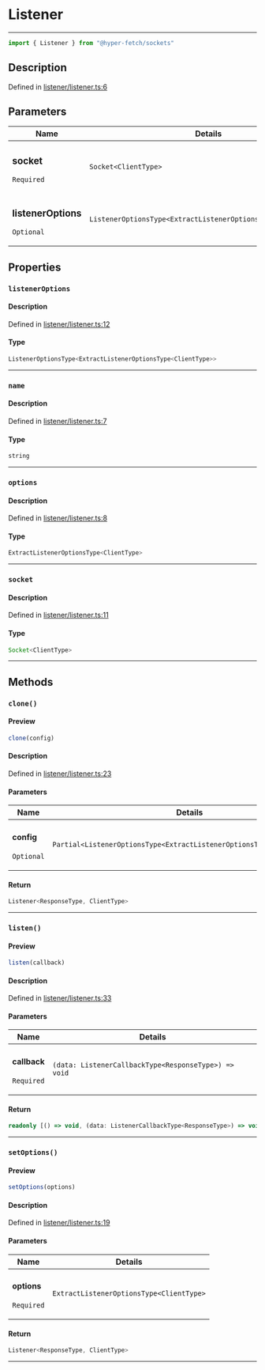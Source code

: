 

# Listener

<div class="api-docs__separator" data-reactroot="">

---

</div><div class="api-docs__import" data-reactroot="">

```ts
import { Listener } from "@hyper-fetch/sockets"
```

</div><div class="api-docs__section">

## Description

</div><div class="api-docs__description"><span class="api-docs__do-not-parse">



</span></div><p class="api-docs__definition">

Defined in [listener/listener.ts:6](https://github.com/BetterTyped/hyper-fetch/blob/aff5c35a/packages/sockets/src/listener/listener.ts#L6)

</p><div class="api-docs__section">

## Parameters

</div><div class="api-docs__parameters"><table><thead><tr><th>Name</th><th>Details</th></tr></thead><tbody><tr param-data="socket"><td class="api-docs__param-name required">

### socket 

`Required`

</td><td class="api-docs__param-type">

`Socket<ClientType>`

</td></tr><tr param-data="listenerOptions"><td class="api-docs__param-name optional">

### listenerOptions 

`Optional`

</td><td class="api-docs__param-type">

`ListenerOptionsType<ExtractListenerOptionsType<ClientType>>`

</td></tr></tbody></table></div><div class="api-docs__section">

## Properties

</div><div class="api-docs__properties"><div class="api-docs__property" property-data="listenerOptions"><h3 class="api-docs__name">

### `listenerOptions`

</h3><div class="api-docs__section">

#### Description

</div><div class="api-docs__description"><span class="api-docs__do-not-parse">



</span></div><p class="api-docs__definition">

Defined in [listener/listener.ts:12](https://github.com/BetterTyped/hyper-fetch/blob/aff5c35a/packages/sockets/src/listener/listener.ts#L12)

</p><div class="api-docs__section">

#### Type

</div><div class="api-docs__property-type">

```ts
ListenerOptionsType<ExtractListenerOptionsType<ClientType>>
```

</div><hr/></div><div class="api-docs__property" property-data="name"><h3 class="api-docs__name">

### `name`

</h3><div class="api-docs__section">

#### Description

</div><div class="api-docs__description"><span class="api-docs__do-not-parse">



</span></div><p class="api-docs__definition">

Defined in [listener/listener.ts:7](https://github.com/BetterTyped/hyper-fetch/blob/aff5c35a/packages/sockets/src/listener/listener.ts#L7)

</p><div class="api-docs__section">

#### Type

</div><div class="api-docs__property-type">

```ts
string
```

</div><hr/></div><div class="api-docs__property" property-data="options"><h3 class="api-docs__name">

### `options`

</h3><div class="api-docs__section">

#### Description

</div><div class="api-docs__description"><span class="api-docs__do-not-parse">



</span></div><p class="api-docs__definition">

Defined in [listener/listener.ts:8](https://github.com/BetterTyped/hyper-fetch/blob/aff5c35a/packages/sockets/src/listener/listener.ts#L8)

</p><div class="api-docs__section">

#### Type

</div><div class="api-docs__property-type">

```ts
ExtractListenerOptionsType<ClientType>
```

</div><hr/></div><div class="api-docs__property" property-data="socket"><h3 class="api-docs__name">

### `socket`

</h3><div class="api-docs__section">

#### Description

</div><div class="api-docs__description"><span class="api-docs__do-not-parse">



</span></div><p class="api-docs__definition">

Defined in [listener/listener.ts:11](https://github.com/BetterTyped/hyper-fetch/blob/aff5c35a/packages/sockets/src/listener/listener.ts#L11)

</p><div class="api-docs__section">

#### Type

</div><div class="api-docs__property-type">

```ts
Socket<ClientType>
```

</div><hr/></div></div><div class="api-docs__section">

## Methods

</div><div class="api-docs__methods"><div class="api-docs__method" method-data="clone"><h3 class="api-docs__name">

### `clone()`

</h3><div class="api-docs__section">

#### Preview

</div><div class="api-docs__preview fn">

```ts
clone(config)
```

</div><div class="api-docs__section">

#### Description

</div><div class="api-docs__description"><span class="api-docs__do-not-parse">



</span></div><p class="api-docs__definition">

Defined in [listener/listener.ts:23](https://github.com/BetterTyped/hyper-fetch/blob/aff5c35a/packages/sockets/src/listener/listener.ts#L23)

</p><div class="api-docs__section">

#### Parameters

</div><div class="api-docs__parameters"><table><thead><tr><th>Name</th><th>Details</th></tr></thead><tbody><tr param-data="config"><td class="api-docs__param-name optional">

#### config 

`Optional`

</td><td class="api-docs__param-type">

`Partial<ListenerOptionsType<ExtractListenerOptionsType<ClientType>>>`

</td></tr></tbody></table></div><div class="api-docs__section">

#### Return

</div><div class="api-docs__returns">

```ts
Listener<ResponseType, ClientType>
```

</div><hr/></div><div class="api-docs__method" method-data="listen"><h3 class="api-docs__name">

### `listen()`

</h3><div class="api-docs__section">

#### Preview

</div><div class="api-docs__preview fn">

```ts
listen(callback)
```

</div><div class="api-docs__section">

#### Description

</div><div class="api-docs__description"><span class="api-docs__do-not-parse">



</span></div><p class="api-docs__definition">

Defined in [listener/listener.ts:33](https://github.com/BetterTyped/hyper-fetch/blob/aff5c35a/packages/sockets/src/listener/listener.ts#L33)

</p><div class="api-docs__section">

#### Parameters

</div><div class="api-docs__parameters"><table><thead><tr><th>Name</th><th>Details</th></tr></thead><tbody><tr param-data="callback"><td class="api-docs__param-name required">

#### callback 

`Required`

</td><td class="api-docs__param-type">

`(data: ListenerCallbackType<ResponseType>) => void`

</td></tr></tbody></table></div><div class="api-docs__section">

#### Return

</div><div class="api-docs__returns">

```ts
readonly [() => void, (data: ListenerCallbackType<ResponseType>) => void]
```

</div><hr/></div><div class="api-docs__method" method-data="setOptions"><h3 class="api-docs__name">

### `setOptions()`

</h3><div class="api-docs__section">

#### Preview

</div><div class="api-docs__preview fn">

```ts
setOptions(options)
```

</div><div class="api-docs__section">

#### Description

</div><div class="api-docs__description"><span class="api-docs__do-not-parse">



</span></div><p class="api-docs__definition">

Defined in [listener/listener.ts:19](https://github.com/BetterTyped/hyper-fetch/blob/aff5c35a/packages/sockets/src/listener/listener.ts#L19)

</p><div class="api-docs__section">

#### Parameters

</div><div class="api-docs__parameters"><table><thead><tr><th>Name</th><th>Details</th></tr></thead><tbody><tr param-data="options"><td class="api-docs__param-name required">

#### options 

`Required`

</td><td class="api-docs__param-type">

`ExtractListenerOptionsType<ClientType>`

</td></tr></tbody></table></div><div class="api-docs__section">

#### Return

</div><div class="api-docs__returns">

```ts
Listener<ResponseType, ClientType>
```

</div><hr/></div></div>